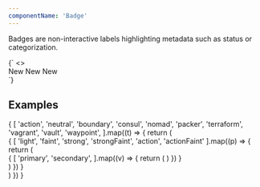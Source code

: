 ```yaml
---
componentName: 'Badge'
---
```


Badges are non-interactive labels highlighting metadata such as status or categorization.

<LiveComponent>
  {`
<>
  <div style={{ display: 'flex', gap: 16 }}>
    <Badge variant="primary" theme="action" page="light">New</Badge>
    <Badge variant="primary" theme="neutral" page="light">New</Badge>
    <Badge variant="primary" theme="nomad" page="light">New</Badge>
  </div>
</>
`}
</LiveComponent>

<PropsTable props={componentProps} />

## Examples

<div style={{display: 'grid', gridTemplateRows: '1fr', gap: '32px'}}>
  {
    [
      'action',
      'neutral',
      'boundary',
      'consul',
      'nomad',
      'packer',
      'terraform',
      'vagrant',
      'vault',
      'waypoint',
    ].map((t) => {
      return (
        <div style={{display: 'grid', gridTemplateColumns: 'repeat(6, max-content)', gap: '8px'}}>
          {
            [
              'light',
              'faint',
              'strong',
              'strongFaint',
              'action',
              'actionFaint'
            ].map((p) => {
              return ( 
                <div style={{display: 'grid', gridTemplateRows: '1fr 1fr', gap: '16px'}}>
                  {
                    [
                      'primary',
                      'secondary',
                    ].map((v) => {
                      return (
                        <Badge variant={v} theme={t} page={p} />
                      )
                    })
                  }  
                </div>
              )
            })
          }
        </div>
      )
    })
  }
</div>
